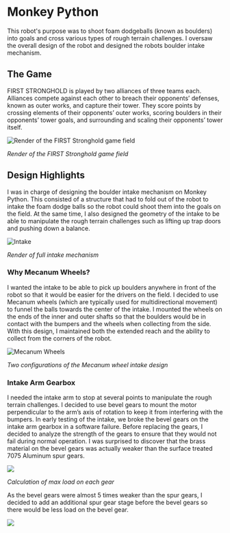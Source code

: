 
<MarkdownWrapper title="Monkey Python">

  # Monkey Python

  This robot's purpose was to shoot foam dodgeballs (known as boulders) into goals and cross various types
  of rough terrain challenges. I oversaw the overall design of the robot and designed the robots boulder
  intake mechanism.

  ## The Game
  FIRST STRONGHOLD is played by two alliances of three teams each. Alliances compete against each other to breach their opponents’ defenses, known as outer works, and capture their tower. They score points by crossing elements of their opponents’ outer works, scoring boulders in their opponents’ tower goals, and surrounding and scaling their opponents’ tower itself.

  ![Render of the FIRST Stronghold game field](/img/stronghold.png)

  *Render of the FIRST Stronghold game field*

  ## Design Highlights
  I was in charge of designing the boulder intake mechanism on Monkey Python. This consisted of a structure that had to fold out of the robot to intake the foam dodge balls so the robot could shoot them into the goals on the field. At the same time, I also designed the geometry of the intake to be able to manipulate the rough terrain challenges such as lifting up trap doors and pushing down a balance.

  ![Intake](/img/intake.jpg)

  *Render of full intake mechanism*

  ### Why Mecanum Wheels?
  I wanted the intake to be able to pick up boulders anywhere in front of the robot so that it would be easier for the drivers on the field. I decided to use Mecanum wheels (which are typically used for multidirectional movement) to funnel the balls towards the center of the intake. I mounted the wheels on the ends of the inner and outer shafts so that the boulders would be in contact with the bumpers and the wheels when collecting from the side. With this design, I maintained both the extended reach and the ability to collect from the corners of the robot.

  ![Mecanum Wheels](/img/mecanum.png)

  *Two configurations of the Mecanum wheel intake design*

  ### Intake Arm Gearbox
  I needed the intake arm to stop at several points to manipulate the rough terrain challenges. I decided to use bevel gears to mount the motor perpendicular to the arm’s axis of rotation to keep it from interfering with the bumpers. In early testing of the intake, we broke the bevel gears on the intake arm gearbox in a software failure. Before replacing the gears, I decided to analyze the strength of the gears to ensure that they would not fail during normal operation. I was surprised to discover that the brass material on the bevel gears was actually weaker than the surface treated 7075 Aluminum spur gears.

  <Image src='/img/monkeypython_gear_calc.png' />

  *Calculation of max load on each gear*

  As the bevel gears were almost 5 times weaker than the spur gears, I decided to add an additional spur gear stage before the bevel gears so there would be less load on the bevel gear.

  <Image src='/img/mpaward.jpg' maxW="md" />

</MarkdownWrapper>